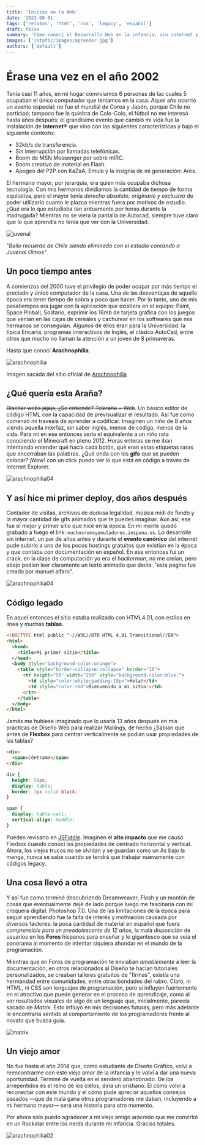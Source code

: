 ```yaml
---
title: 'Inicios en la Web'
date: '2023-08-01'
tags: ['relatos', 'html', 'css', 'legacy', 'español']
draft: false
summary: 'Cómo conocí el Desarrollo Web en la infancia, sin internet y sin tener idea de lo que el futuro que deparaba.'
images: ['/static/images/aprender.jpg']
authors: ['default']
---
```


# Érase una vez en el año 2002

Tenía casi 11 años, en mi hogar convivíamos 6 personas de las cuales 5 ocupaban el único computador que teníamos en la casa. Aquel año ocurrió un evento especial; no fue el mundial de Corea y Japón, porque Chile no participó; tampoco fue la quiebra de Colo-Colo, el fútbol no me interesó hasta años después; el grandísimo evento que cambió mi vida fue la instalación de **Internet®** que vino con las siguientes características y bajo el siguiente contexto:

- 32kb/s de transferencia.
- Sin interrupción por llamadas telefónicas.
- Boom de MSN Messenger por sobre mIRC.
- Boom creativo de material en Flash.
- Apogeo del P2P con KaZaA, Emule y la insignia de mi generación: Ares.

El hermano mayor, por jerarquía, era quien más ocupaba dichosa tecnología. Con mis hermanos dividíamos la cantidad de tiempo de forma equitativa, pero el mayor tenía _derecho absoluto, originario y exclusivo_ de poder utilizarlo cuanto le plazca mientras fuera por motivos de estudio. ¿Qué era lo que estudiaba tan arduamente por horas durante la madrugada? Mientras no se viera la pantalla de Autocad, siempre tuve claro que lo que aprendía no tenía que ver con la Universidad.

![juvenal](/static/images/arach00.jpg)

_"Bello recuerdo de Chile siendo eliminado con el estadio coreando a Juvenal Olmos"_

## Un poco tiempo antes

A comienzos del 2000 tuve el privilegio de poder ocupar por más tiempo el preciado y único computador de la casa. Una de las desventajas de aquella época era tener tiempo de sobra y poco que hacer. Por lo tanto, uno de mis pasatiempos era jugar con la aplicación que existiera en el equipo: Paint, Space Pinball, Solitario, exprimir los 16mb de tarjeta gráfica con los juegos que venían en las cajas de cereales y cachurear en los softwares que mis hermanos se conseguían. _Algunos_ de ellos eran para la Universidad: la típica Encarta, programas interactivos de Inglés, el clásico AutoCad, entre otros que mucho no llaman la atención a un joven de 8 primaveras.

Hasta que conocí **Arachnophilia**.

![arachnophilia](/static/images/arach01.png)

Imagen sacada del sitio oficial de [Arachnophilia](https://arachnoid.com/arachnophilia/)

## ¿Qué quería esta Araña?

~~Diseñar webs jajaja, ¿Se entiende? Telaraña = Web~~. Un básico editor de código HTML con la capacidad de previsualizar el resultado. Así fue como comenzó mi travesía de aprender a codificar. Imaginen un niño de 8 años viendo aquella interfaz, sin saber inglés, menos de código, menos de la vida. Para mí en ese entonces sería el equivalente a un niño rata conociendo el Minecraft en pleno 2012. Horas enteras se me iban intentando entender qué hacía cada botón, qué eran estas etiquetas raras que encerraban las palabras. ¿Qué onda con los **gifs** que se pueden colocar? ¡Wow! con un click puedo ver lo que está en código a través de Internet Explorer.

![arachnophilia04](/static/images/arach05.gif)

## Y así hice mi primer deploy, dos años después

Contador de visitas, archivos de dudosa legalidad, música midi de fondo y la mayor cantidad de gifs animados que te puedes imaginar. Aún así, ese fue el mejor y primer sitio que hice en la época. En mi mente quedó grabado a fuego el link: `muchosromsyemuladores.iespana.es`. Lo desarrollé sin internet, un par de años antes y durante el **evento canónico** del internet pude subirlo a uno de los pocos hostings gratuitos que existían en la época y que contaba con documentación en español. En ese entonces fui un crack, en la clase de computación yo era el _hackerman_, no me creían, pero abajo podían leer claramente un texto animado que decía: "esta pagina fue creada por manuel alfaro".

![arachnophilia04](/static/images/arach07.jpg)

## Código legado

En aquel entonces el sitio estaba realizado con HTML4.01, con estilos en línea y muchas **tablas**.

```html
<!DOCTYPE html public "-//W3C//DTD HTML 4.01 Transitional//EN">
<html>
  <head>
    <title>Mi primer sitio</title>
  </head>
  <body style="background-color:orange">
    <table style="border-collapse:collapse" border="10">
      <tr height="50" width="250" style="background-color:blue;">
        <td style="color:white;padding:15px">Hola!</td>
        <td style="color:red">Bienvenido a mi sitio:</td>
      </tr>
    </table>
  </body>
</html>
```

Jamás me hubiese imaginado que lo usaría 13 años después en mis prácticas de Diseño Web para realizar Mailings, de hecho ¿Sabían que antes de **Flexbox** para centrar verticalmente se podían usar propiedades de las tablas?

```html
<div>
  <span>Céntrame</span>
</div>
```

```css
div {
  height: 50px;
  display: table;
  border: 1px solid black;
}

span {
  display: table-cell;
  vertical-align: middle;
}
```

Pueden revisarlo en [JSFiddle](https://jsfiddle.net/manudv/3rez7pLo/). Imaginen el **alto impacto** que me causó Flexbox cuando conocí las propiedades de centrado horizontal y vertical. Ahora, los viejos trucos no se olvidan y se guardan como un As bajo la manga, nunca se sabe cuando se tendrá que trabajar nuevamente con códigos legacy.

## Una cosa llevó a otra

Y así fue como terminé descubriendo Dreamweaver, Flash y un montón de cosas que eventualmente dejé de lado porque luego me fascinaría con mi croquera digital: Photoshop 7.0. Una de las limitaciones de la época para seguir aprendiendo fue la falta de interés y motivación causada por diversos factores: la poca cantidad de material en español que fuera _comprensible para un preadolescente de 12 años_, la mala disposición de usuarios en los **Foros** hispanos para enseñar y lo gigantesco que se veía el panorama al momento de intentar siquiera ahondar en el mundo de la programación.

Mientras que en Foros de programación te enviaban _amablemente_ a leer la documentación, en otros relacionados al Diseño te hacían tutoriales personalizados, se creaban talleres gratuitos de "firmas", existía una hermandad entre comunidades, entre otras bondades del rubro. Claro, ni HTML, ni CSS son lenguajes de programación, pero sí influyen fuertemente en el atractivo que puede generar en el proceso de aprendizaje, como al ver resultados visuales de algo de un lenguaje que, inicialmente, parecía sacado de _Matrix_. Esto influyó en mis decisiones futuras, pero más adelante le encontraría sentido al comportamiento de los programadores frente al novato que busca guía.

![matrix](/static/images/arach06.jpg)

## Un viejo amor

No fue hasta el año 2014 que, como estudiante de Diseño Gráfico, volví a reencontrarme con este viejo amor de la infancia y le volví a dar una nueva oportunidad. Terminé de vuelta en el sendero abandonado. De los arrepentidos es el reino de los cielos, diría un cristiano. El cómo volví a reconectar con este mundo y el cómo pude apreciar aquellos consejos pasados —que de mala gana otros programadores me daban, incluyendo a mi hermano mayor— será una historia para otro momento.

Por ahora solo puedo agradecer a mi viejo amigo arácnido que me convirtió en un Rockstar entre los nerds durante mi infancia. Gracias totales.

![arachnophilia02](/static/images/arach02.png)
